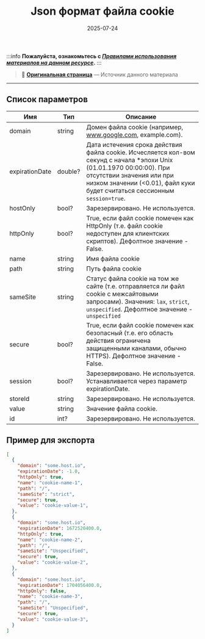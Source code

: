 ﻿---
sidebar_position: 2
title: "Json формат файла cookie"
description: "Конвертировано из HTML в MDX"
date: "2025-07-24"
converted: true
originalFile: "Json формат файла cookie.txt"
targetUrl: "https://zennolab.atlassian.net/wiki/spaces/RU/pages/2155479041/Json+cookie"
---
:::info **Пожалуйста, ознакомьтесь с [*Правилами использования материалов на данном ресурсе*](../Disclaimer).**
:::

> 🔗 **[Оригинальная страница](https://zennolab.atlassian.net/wiki/spaces/RU/pages/2155479041/Json+cookie)** — Источник данного материала

_______________________________________________  

## Список параметров

| **Имя** | **Тип** | **Описание** |
| --- | --- | --- |
| domain | string | Домен файла cookie (например, www.google.com, example.com). |
| expirationDate | double? | Дата истечения срока действия файла cookie. Исчесляется кол-вом секунд с начала *эпохи Unix (01.01.1970 00:00:00). При отсутствии значения или при низком значении (&lt;0.01), файл куки будет считаться сессионным `session=true`. |
| hostOnly | bool? | Зарезервировано. Не используется. |
| httpOnly | bool? | True, если файл cookie помечен как HttpOnly (т.е. файл cookie недоступен для клиентских скриптов). Дефолтное значение - False. |
| name | string | Имя файла cookie |
| path | string | Путь файла cookie |
| sameSite | string | Статус файла cookie на том же сайте (т.е. отправляется ли файл cookie с межсайтовыми запросами). Значения: `lax`, `strict`, `unspecified`. Дефолтное значение - `unspecified` |
| secure | bool? | True, если файл cookie помечен как безопасный (т.е. его область действия ограничена защищенными каналами, обычно HTTPS). Дефолтное значение - False. |
| session | bool? | Зарезервировано. Не используется. Устанавливается через параметр expirationDate.|
| storeId | string | Зарезервировано. Не используется. |
| value | string | Значение файла cookie. |
| id | int? | Зарезервировано. Не используется. |

## Пример для экспорта

```json
[
  {
    "domain": "some.host.io",
    "expirationDate": -1.0,
    "httpOnly": true,
    "name": "cookie-name-1",
    "path": "/",
    "sameSite": "strict",
    "secure": true,
    "value": "cookie-value-1",
  },
  {
    "domain": "some.host.io",
    "expirationDate": 1672520400.0,
    "httpOnly": true,
    "name": "cookie-name-2",
    "path": "/",
    "sameSite": "Unspecified",
    "secure": true,
    "value": "cookie-value-2",
  },
  {
    "domain": "some.host.io",
    "expirationDate": 1704056400.0,
    "httpOnly": false,
    "name": "cookie-name-3",
    "path": "/",
    "sameSite": "Unspecified",
    "secure": true,
    "value": "cookie-value-3",
  }
]
```